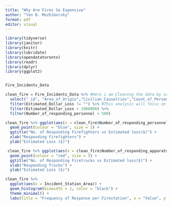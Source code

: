 ```yaml
---
title: "Why Are Fires So Expensive"
author: "Yan B. Mezhiborsky"
format: pdf
editor: visual
---
```


```r
library(tidyverse) 
library(janitor)
library(knitr)
library(lubridate)
library(opendatatoronto)
library(readr)
library(dplyr)
library(ggplot2)


Fire_Incidents_Data

clean_fire = Fire_Incidents_Data %>% #Here i am Cleaning the data by selecting only the columns i intend to use
  select("_id", "Area_of_Origin","Civilian_Casualties","Count_of_Persons_Rescued","Estimated_Dollar_Loss","Extent_Of_Fire","Fire_Alarm_System_Operation","Fire_Alarm_System_Presence","Ignition_Source","Incident_Station_Area","Initial_CAD_Event_Type","Material_First_Ignited","Number_of_responding_apparatus","Number_of_responding_personnel","Possible_Cause","TFS_Alarm_Time","TFS_Arrival_Time") %>%
  filter(Estimated_Dollar_Loss != "") %>% #This analysis will focus on financials so i am filtering out rows that had no data in this column
  filter(Estimated_Dollar_Loss < 1000000) %>%
  filter(Number_of_responding_personnel < 500)


```


```r

clean_fire %>% ggplot(aes(x = clean_fire$Number_of_responding_personnel, y = clean_fire$Estimated_Dollar_Loss)) +
  geom_point(colour = "blue", size = 3) +
  ggtitle("No. of Responding Firefighters vs Estimated loss($)") +
  xlab("Responding Firefighters") +
  ylab("Estimated Loss ($)")

 clean_fire %>% ggplot(aes(x = clean_fire$Number_of_responding_apparatus, y = clean_fire$Estimated_Dollar_Loss)) +
  geom_point(colour = "red", size = 3) +
  ggtitle("No. of Responding Firetrucks vs Estimated loss($)") +
  xlab("Responding Trucks") +
  ylab("Estimated Loss ($)")
```

```r


  
clean_fire %>%
  ggplot(aes(x = Incident_Station_Area)) +
  geom_histogram(binwidth = 1, color = "black") +
  theme_minimal() +
  labs(title = "Frequency of Response per Firestation", x = "Value", y = "Frequency")
```









